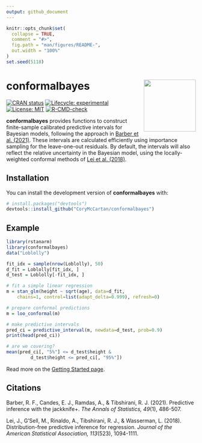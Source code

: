 ```yaml
---
output: github_document
---
```


<!-- README.md is generated from README.Rmd. Please edit that file -->

```r
knitr::opts_chunk$set(
  collapse = TRUE,
  comment = "#>",
  fig.path = "man/figures/README-",
  out.width = "100%"
)
set.seed(5118)
```

# **conformalbayes** <a href="https://corymccartan.com/conformalbayes/"><img src="man/figures/logo.png" align="right" height="138" /></a>

<!-- badges: start -->
[![CRAN status](https://www.r-pkg.org/badges/version/conformalbayes)](https://CRAN.R-project.org/package=conformalbayes)
[![Lifecycle: experimental](https://img.shields.io/badge/lifecycle-experimental-orange.svg)](https://lifecycle.r-lib.org/articles/stages.html#experimental) [![License: MIT](https://img.shields.io/badge/License-MIT-yellow.svg)](https://opensource.org/licenses/MIT)
[![R-CMD-check](https://github.com/CoryMcCartan/conformalbayes/actions/workflows/R-CMD-check.yaml/badge.svg)](https://github.com/CoryMcCartan/conformalbayes/actions/workflows/R-CMD-check.yaml)
<!-- badges: end -->

**conformalbayes** provides functions to construct finite-sample calibrated
predictive intervals for Bayesian models, following the approach in 
[Barber et al. (2021)](https://doi.org/10.1214/20-AOS1965).
These intervals are calculated efficiently using importance sampling for the
leave-one-out residuals.
By default, the intervals will also reflect the relative uncertainty in the 
Bayesian model, using the locally-weighted conformal methods of
[Lei et al. (2018)](https://doi.org/10.1080/01621459.2017.1307116).

## Installation

You can install the development version of **conformalbayes** with:

``` r
# install.packages("devtools")
devtools::install_github("CoryMcCartan/conformalbayes")
```

## Example

```r
library(rstanarm)
library(conformalbayes)
data("Loblolly")

fit_idx = sample(nrow(Loblolly), 50)
d_fit = Loblolly[fit_idx, ]
d_test = Loblolly[-fit_idx, ]

# fit a simple linear regression
m = stan_glm(height ~ sqrt(age), data=d_fit,
    chains=1, control=list(adapt_delta=0.999), refresh=0)

# prepare conformal predictions
m = loo_conformal(m)

# make predictive intervals
pred_ci = predictive_interval(m, newdata=d_test, prob=0.9)
print(head(pred_ci))

# are we covering?
mean(pred_ci[, "5%"] <= d_test$height &
         d_test$height <= pred_ci[, "95%"])
```

Read more on the [Getting Started page](https://corymccartan.com/conformalbayes/articles/conformalbayes.html).

## Citations

Barber, R. F., Candes, E. J., Ramdas, A., & Tibshirani, R. J. (2021). Predictive inference with the jackknife+. *The Annals of Statistics, 49*(1), 486-507.

Lei, J., G’Sell, M., Rinaldo, A., Tibshirani, R. J., & Wasserman, L. (2018). Distribution-free predictive inference for regression. *Journal of the American Statistical Association, 113*(523), 1094-1111.

